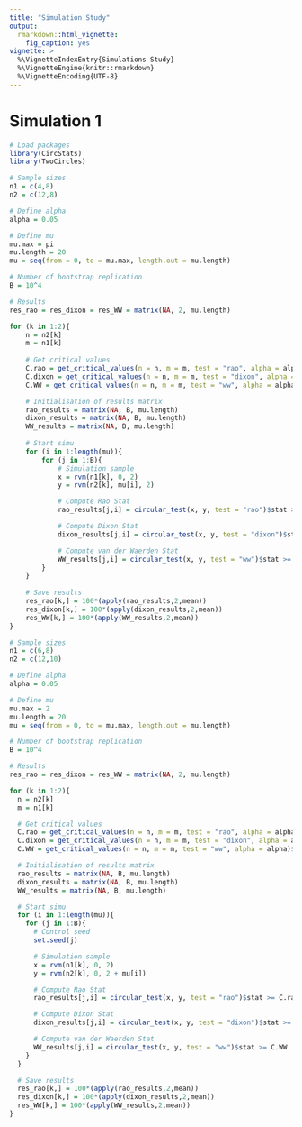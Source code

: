 ```yaml
---
title: "Simulation Study"
output: 
  rmarkdown::html_vignette:
    fig_caption: yes
vignette: >
  %\VignetteIndexEntry{Simulations Study}
  %\VignetteEngine{knitr::rmarkdown}
  %\VignetteEncoding{UTF-8}
---
```


# Simulation 1

```r
# Load packages
library(CircStats)
library(TwoCircles)

# Sample sizes
n1 = c(4,8) 
n2 = c(12,8)

# Define alpha
alpha = 0.05

# Define mu
mu.max = pi
mu.length = 20
mu = seq(from = 0, to = mu.max, length.out = mu.length)

# Number of bootstrap replication
B = 10^4

# Results
res_rao = res_dixon = res_WW = matrix(NA, 2, mu.length)

for (k in 1:2){
	n = n2[k]
	m = n1[k]
	
	# Get critical values
	C.rao = get_critical_values(n = n, m = m, test = "rao", alpha = alpha)$brackets$c2
	C.dixon = get_critical_values(n = n, m = m, test = "dixon", alpha = alpha)$brackets$c2
	C.WW = get_critical_values(n = n, m = m, test = "ww", alpha = alpha)$brackets$c2

	# Initialisation of results matrix
	rao_results = matrix(NA, B, mu.length)
	dixon_results = matrix(NA, B, mu.length)
	WW_results = matrix(NA, B, mu.length)
	
	# Start simu
	for (i in 1:length(mu)){
		for (j in 1:B){
			# Simulation sample
		 	x = rvm(n1[k], 0, 2)
			y = rvm(n2[k], mu[i], 2)

			# Compute Rao Stat
			rao_results[j,i] = circular_test(x, y, test = "rao")$stat >= C.rao	

			# Compute Dixon Stat
			dixon_results[j,i] = circular_test(x, y, test = "dixon")$stat >= C.dixon

			# Compute van der Waerden Stat
			WW_results[j,i] = circular_test(x, y, test = "ww")$stat >= C.WW
		}
	}
	
	# Save results
	res_rao[k,] = 100*(apply(rao_results,2,mean))
	res_dixon[k,] = 100*(apply(dixon_results,2,mean))
	res_WW[k,] = 100*(apply(WW_results,2,mean))
}
```


```r
# Sample sizes
n1 = c(6,8)
n2 = c(12,10)

# Define alpha
alpha = 0.05

# Define mu
mu.max = 2
mu.length = 20
mu = seq(from = 0, to = mu.max, length.out = mu.length)

# Number of bootstrap replication
B = 10^4

# Results
res_rao = res_dixon = res_WW = matrix(NA, 2, mu.length)

for (k in 1:2){
  n = n2[k]
  m = n1[k]

  # Get critical values
  C.rao = get_critical_values(n = n, m = m, test = "rao", alpha = alpha)$brackets$c2
  C.dixon = get_critical_values(n = n, m = m, test = "dixon", alpha = alpha)$brackets$c2
  C.WW = get_critical_values(n = n, m = m, test = "ww", alpha = alpha)$brackets$c2

  # Initialisation of results matrix
  rao_results = matrix(NA, B, mu.length)
  dixon_results = matrix(NA, B, mu.length)
  WW_results = matrix(NA, B, mu.length)

  # Start simu
  for (i in 1:length(mu)){
    for (j in 1:B){
      # Control seed
      set.seed(j)

      # Simulation sample
      x = rvm(n1[k], 0, 2)
      y = rvm(n2[k], 0, 2 + mu[i])

      # Compute Rao Stat
      rao_results[j,i] = circular_test(x, y, test = "rao")$stat >= C.rao

      # Compute Dixon Stat
      dixon_results[j,i] = circular_test(x, y, test = "dixon")$stat >= C.dixon

      # Compute van der Waerden Stat
      WW_results[j,i] = circular_test(x, y, test = "ww")$stat >= C.WW
    }
  }

  # Save results
  res_rao[k,] = 100*(apply(rao_results,2,mean))
  res_dixon[k,] = 100*(apply(dixon_results,2,mean))
  res_WW[k,] = 100*(apply(WW_results,2,mean))
}
```
